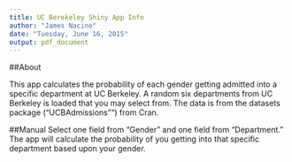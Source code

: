 ```yaml
---
title: UC Berekeley Shiny App Info
author: "James Nacino"
date: "Tuesday, June 16, 2015"
output: pdf_document
---
```


##About

This app calculates the probability of each gender getting admitted into a specific department at UC Berkeley. A random six departments from UC Berkeley is loaded that you may select from. The data is from the datasets package ("UCBAdmissions"") from Cran.

##Manual
Select one field from "Gender" and one field from "Department." The app will calculate the probability of you getting into that specific department based upon your gender.



